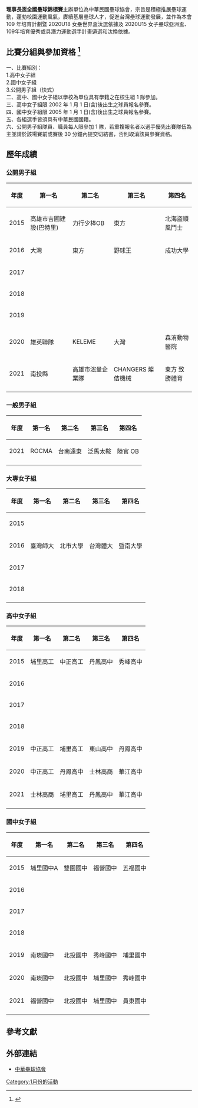 {{Notability Unreferenced|time=2020-12-27T02:50:17+00:00}}
{{Infobox Sports league
| title          = 理事長盃全國壘球錦標賽
| current_season = 2021理事長盃全國壘球錦標賽
| logo           = 
| pixels         = 
| caption        = 
| Formerly       = 
| sport          = [[壘球|壘球]]
| founded        = ????年
| fame           = 
| motto          = 
| inaugural      = 
| teams          = 
| country        = {{TWN}}
| continent      = [[中華民國壘球協會|中華民國壘球協會]]
| champion       = '''男:'''  '''女:'''
| most_champs    = '''男:'''<br /> '''女:'''
| qualification  = 
| folded         = 
| website        = [http://www.softball.org.tw/ 中華壘球協會]
| singles        = 
| ceo            = 
| Director       = 
| TV             = 網路轉播
| related_comps  = 
| Founder        = 
}}

'''理事長盃全國壘球錦標賽'''主辦單位為中華民國壘球協會，宗旨是積極推展壘球運動，蓬勃校園運動風氣，賡續基層壘球人才，促進台灣壘球運動發展，並作為本會 109 年培育計劃暨 2020U18 女壘世界盃汰選依據及 2020U15 女子壘球亞洲盃、109年培育優秀或具潛力運動選手計畫遴選和汰換依據。

== 比賽分組與參加資格 <ref>{{Cite web |url=http://www.softball.org.tw/file/2020%E7%90%86%E4%BA%8B%E9%95%B7%E7%9B%83%E7%9B%83%E7%AB%B6%E8%B3%BD%E8%A6%8F%E7%A8%8B0.pdf |title=2020 理事長盃全國壘球錦標賽 |access-date=2019-12-26 }}</ref>==

一、比賽組別：<br>
1.高中女子組<br>
2.國中女子組<br>
3.公開男子組（快式）<br>
二、高中、國中女子組以學校為單位具有學籍之在校生組 1 隊參加。<br>
三、高中女子組限 2002 年 1 月 1 日(含)後出生之球員報名參賽。<br>
四、國中女子組限 2005 年 1 月 1 日(含)後出生之球員報名參賽。<br>
五、各組選手皆須具有中華民國國籍。<br>
六、公開男子組隊員、職員每人限參加 1 隊，若重複報名者以選手優先出賽隊伍為主並請於該場賽前或賽後 30 分鐘內提交切結書，否則取消該員參賽資格。

==歷年成績==

===公開男子組===
{| class="wikitable" style="text-align: center;" 
|- 
!年度|| 第一名 || 第二名 || 第三名 || 第四名
|-
|2015||高雄市吉圃建設(巴特里)||力行少棒OB||東方||北海盜順風鬥士
|-
|2016||大灣||東方||野球王||成功大學
|-
|2017||||||||
|-
|2018||||||||
|-
|2019||||||||
|-
|2020||雄英聯隊||KELEME||大灣||森洧動物醫院
|-
|2021||南投縣||高雄市浤量企業隊||CHANGERS 燦佶機械||東方 致勝體育
|-
|}

===一般男子組===
{| class="wikitable" style="text-align: center;" 
|- 
!年度|| 第一名 || 第二名 || 第三名 || 第四名
|-
|2021||ROCMA||台南遠東||泛馬太鞍||陸官 OB
|-
|}

===大專女子組===
{| class="wikitable" style="text-align: center;" 
|- 
!年度|| 第一名 || 第二名 || 第三名 || 第四名
|-
|2015||||||||
|-
|2016||臺灣師大||北市大學||台灣體大||暨南大學
|-
|2017||||||||
|-
|2018||||||||
|-
|}

===高中女子組===
{| class="wikitable" style="text-align: center;" 
|- 
!年度|| 第一名 || 第二名 || 第三名 || 第四名
|-
|2015||埔里高工||中正高工||丹鳳高中||秀峰高中
|-
|2016||||||||
|-
|2017||||||||
|-
|2018||||||||
|-
|2019||中正高工||埔里高工||東山高中||丹鳳高中
|-
|2020||中正高工||丹鳳高中||士林高商||華江高中
|-
|2021||士林高商||埔里高工||丹鳳高中||華江高中
|-
|}

===國中女子組===
{| class="wikitable" style="text-align: center;" 
|- 
!年度|| 第一名 || 第二名 || 第三名 || 第四名
|-
|2015||埔里國中A||雙園國中||福營國中||五福國中
|-
|2016||||||||
|-
|2017||||||||
|-
|2018||||||||
|-
|2019||南崁國中||北投國中||秀峰國中||埔里國中
|-
|2020||南崁國中||北投國中||埔里國中||秀峰國中
|-
|2021||福營國中||北投國中||埔里國中||員東國中
|-
|}

==參考文獻==
{{reflist}}

==外部連結==
*[http://www.softball.org.tw/ 中華壘球協會] {{Wayback|url=http://www.softball.org.tw/ |date=20201027053743 }} 

[[Category:1月份的活動|Category:1月份的活動]]